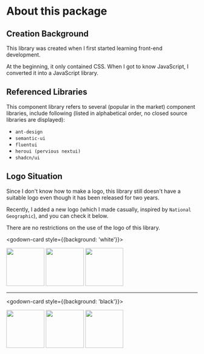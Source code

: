 # About this package

## Creation Background

This library was created when I first started learning front-end development.

At the beginning, it only contained CSS. When I got to know JavaScript, I converted
it into a JavaScript library.

## Referenced Libraries

This component library refers to several (popular in the market) component
libraries, include following (listed in alphabetical order, no closed source libraries are displayed):

- `ant-design`
- `semantic-ui`
- `fluentui`
- `heroui (pervious nextui)`
- `shadcn/ui`

## Logo Situation

Since I don't know how to make a logo, this library still doesn't have a
suitable logo even though it has been released for two years.

Recently, I added a new logo (which I made casually, inspired by `National Geographic`), and you can check it below.

There are no restrictions on the use of the logo of this library.

<godown-card style={{background: 'white'}}>
<godown-grid gap="1em">

<img src="/godown.svg" height="100"/>
<img src="/godown-fit.svg" height="100"/>
<img src="/godown-text.svg" height="100"/>
</godown-grid>
</godown-card>

<hr />

<godown-card style={{background: 'black'}}>
<godown-grid gap="1em">

<img src="/godown.white.svg" height="100"/>
<img src="/godown-fit.white.svg" height="100"/>
<img src="/godown-text.white.svg" height="100"/>
</godown-grid>
</godown-card>
